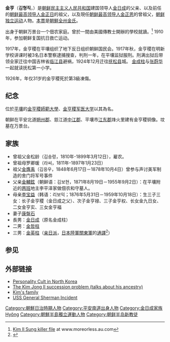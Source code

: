 {{東亞男性歷史人物
|名稱 =金亨稷
|身份 =[[金日成|金日成]]之父
|國家 =
|時代 =
|主君 =
|屆數 =
|最高職務 =
|前任 = 
|繼任 = 
|圖片名稱 =金亨稷 1.jpg
|圖片大小 =
|圖片說明 =
|氏 =
|姓 =
|穆坤= <!--清代八旗满洲人物专用-->
|名 =
|姓名 =
|羅馬拼音 =
|假名 = <!--日本、琉球人用-->
|諺文 = <!--朝鮮、韓國人用-->
|字 =
|號=
|名乘 = <!--琉球士族用-->
|官職 =
|封爵 =
|封號 =
|位階 =
|御稱號 = <!--日本皇族之稱號-->
|宮號1 = <!--日本皇族之宮號-->
|宮號2 = <!--朝鮮王族之宮號-->
|封地 =
|神號 =
|尊號 =
|族裔 = 
|信仰 = <!--指的是宗教信仰-->
|旗籍 = <!--清代八旗人物专用-->
|氏族 =
|籍貫 =
|本貫 = <!--朝鮮人用-->
|世居地= <!--清代八旗人物专用-->
|世居地/穆坤= <!--专门用于清代八旗满洲人物世居地和穆坤相同时-->
|祖籍 =
|本籍 =
|出身地 =
|府邸 =
|世系 = 
|初名 =
|乳名 = <!--日本、朝鮮、琉球以外人物用-->
|幼名 = <!--日本人用-->
|兒名 = <!--朝鮮人用-->
|童名 = <!--琉球人用-->
|小字 =
|別名 =
|法號 =
|院號 =
|其他名號 =
|出生日期 = {{birth date|1894|7|10}}
|出生地點 = {{flagicon image|Flag_of_the_King_of_Joseon_(Fringeless).svg}} [[李氏朝鲜|朝鮮國]][[平安道|平安道]][[大同郡|大同郡]]
|逝世日期 ={{Death date and age|1926|6|5|1894|7|10}}
|逝世地點 = {{ROC-1912}}[[吉林省_(中華民國)|吉林省]]
|父親 =[[金輔鉉|金輔鉉]]

|妻 =[[康盤石|康盤石]]

|子 =[[金日成|金日成]]<br>[[金哲柱|金哲柱]]<br>[[金英柱|金英柱]]

|其他親屬 =祖父：[[金膺禹|金膺禹]]

}}
{{Infobox Korean name
|context=north
|hangul=김형직
|hanja=金亨稷
|rr=Gim Hyeong-jik
|mr=Kim Hyŏng-jik
}}
'''金亨{{Ruby|稷|-{|zh-cn:{{Lang|zh-Latn-pinyin|jì}}; zh-hant:{{Lang|zh-Latn-pinyin|jì}}; zh-tw:{{Lang|zh-Bopo|ㄐㄧˋ}}; zh-hk:{{Lang|yue-Latn-jyutping|zik<sup>1</sup>}}; zh-mo:{{Lang|yue-Latn-jyutping|zik<sup>1</sup>}};}-}}'''（'''김형직'''，{{bd|1894年|7月10日|1926年|6月5日|catIdx=Kim}}）是[[朝鲜民主主义人民共和国|朝鲜民主主义人民共和国]]建国领导人[[金日成|金日成]]的父亲、以及前任的[[朝鲜最高领导人|朝鲜最高领导人]][[金正日|金正日]]的祖父，以及現任[[朝鲜最高领导人|朝鲜最高领导人]][[金正恩|金正恩]]的曾祖父，[[朝鲜独立运动|朝鲜独立运动]]人物。[[本貫|本貫]]是[[朝鮮|朝鮮]][[全州金氏|全州金氏]]。

出身于朝鲜万景台一个佃农家庭。曾於一間由美國傳教士開辦的學校就讀。<ref>[http://www.moreorless.au.com/killers/kim-il-sung.html Kim Il Sung killer file] {{webarchive|url=https://web.archive.org/web/20051205084244/http://www.moreorless.au.com/killers/kim-il-sung.html |date=2005-12-05 }} at www.moreorless.au.com</ref> 1910年，参加朝鲜复国抗日救亡运动。 

1917年，金亨稷在平壤组织了地下反日组织朝鲜国民会。1917年秋，金亨稷在明新学校讲课时被3名日本警察逮捕搜查，判刑一年，在平壤监狱服刑。刑满出狱后带领全家迁往中国吉林省[[临江县|临江县]]避祸，1924年12月迁往[[抚松县|抚松县]]城。 [[金日成|金成柱]]与[[张蔚华|张蔚华]]一起就读抚松第一小学。

1926年，年仅31岁的金亨稷死於第3級凍傷。

==纪念==
位於[[平壤|平壤]]的[[金亨稷師範大學|金亨稷師範大學]]、[[金亨稷军医大学|金亨稷军医大学]]以其為名。 

朝鲜在平安北道[[朔州郡|朔州郡]]、慈江道[[中江郡|中江郡]]、平壤市[[江东郡|江东郡]]烽火里建有金亨稷铜像。坟墓在万景台。
== 家族 ==
* 曾祖父金松龄（김송령，1810年-1899年3月12日），雇农。
* 曾祖母罗卿瑗（라씨，1811年-1897年1月23日）
* 祖父[[金膺禹|金膺禹]]（김응우，1848年6月17日－1878年10月4日）曾参与声讨美军制造的舍门将军号事件
* 父亲[[金輔鉉|金輔鉉]]（朝鲜语：김보현，1871年8月19日－1955年9月2日）：在平壤附近的[[两班|两班]]地主李平泽家做佃农和守墓人。
* 母亲[[李宝益|李宝益]]（韩语：리보익；1876年5月31日－1959年10月18日）：生三子三女：长子金亨稷（金日成之父）、次子金亨禄、三子金亨权、长女金九日女、二女金亨实、三女金亨福
* 妻子[[康盤石|康盤石]]
* 長男：[[金日成|金日成]]（原名金成柱）
* 二男：[[金哲柱|金哲柱]]
* 三男：[[金英柱|金英柱]]（[[亲日派|亲日派]]，[[日本陸軍|日本陸軍]][[關東軍|關東軍]]的[[通譯|通譯]]<ref name=joins20091106>{{cite news
| url = http://japanese.joins.com/article/article.php?aid=122425&servcode=100&sectcode=100
| title = 【逸話】恣意的親日人名辞典
| newspaper = [[中央日報|中央日報]]
| date = 2009-11-06
| accessdate = 2010-02-24
| archive-url = https://web.archive.org/web/20091111011920/http://japanese.joins.com/article/article.php?aid=122425&servcode=100&sectcode=100
| archive-date = 2009-11-11
| dead-url = yes
}}</ref>）

==参见==
{{reflist}}

== 外部链接 ==
* [https://web.archive.org/web/20030202153731/http://www.fortunecity.com/meltingpot/champion/65/pers_cult.htm Personality Cult in North Korea]
* [https://web.archive.org/web/20041010223635/http://www.pitt.edu/~ctnst3/ronbun.html The Kim Jong Il succession problem (talks about his ancestry)]
* [https://web.archive.org/web/20060111092828/http://www.korea-dpr.com/users/switzerland/coree_kim_famille/famille.htm Kim's family]
* [http://www.globalsecurity.org/military/ops/sherman.htm USS General Sherman Incident]

{{金日成家族}}
{{DEFAULTSORT:Kim}}
[[Category:朝鮮日治時期人物|Category:朝鮮日治時期人物]]
[[Category:平安南道出身人物|Category:平安南道出身人物]]
[[Category:金日成家族|Category:金日成家族]]
[[Category:全州金氏|Hyŏng]]
[[Category:朝鮮半島獨立運動人物|Category:朝鮮半島獨立運動人物]]
[[Category:朝鲜半岛新教徒|Category:朝鲜半岛新教徒]]